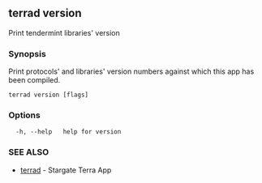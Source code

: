 ## terrad version

Print tendermint libraries' version

### Synopsis

Print protocols' and libraries' version numbers
against which this app has been compiled.


```
terrad version [flags]
```

### Options

```
  -h, --help   help for version
```

### SEE ALSO

* [terrad](terrad.md)	 - Stargate Terra App


